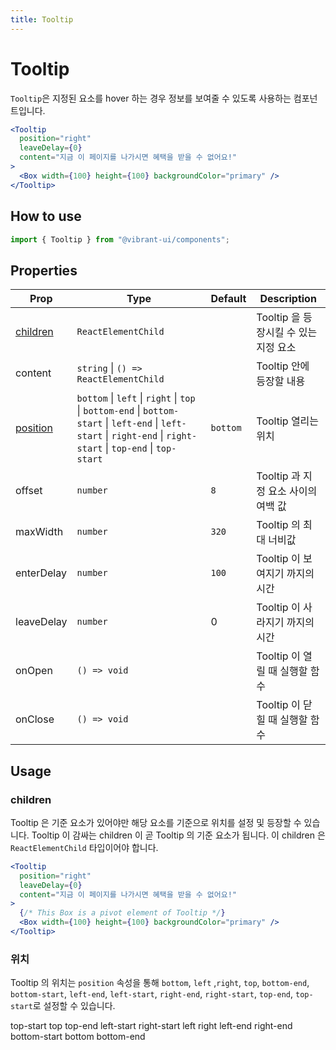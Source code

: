 ```yaml
---
title: Tooltip
---
```


# Tooltip

`Tooltip`은 지정된 요소를 hover 하는 경우 정보를 보여줄 수 있도록 사용하는 컴포넌트입니다.

```jsx live
<Tooltip
  position="right"
  leaveDelay={0}
  content="지금 이 페이지를 나가시면 혜택을 받을 수 없어요!"
>
  <Box width={100} height={100} backgroundColor="primary" />
</Tooltip>
```

## How to use

```jsx
import { Tooltip } from "@vibrant-ui/components";
```

## Properties

| Prop                  | Type                                                                                                                                                               | Default  | Description                           |
| --------------------- | ------------------------------------------------------------------------------------------------------------------------------------------------------------------ | -------- | ------------------------------------- |
| [children](#children) | `ReactElementChild`                                                                                                                                                |          | Tooltip 을 등장시킬 수 있는 지정 요소 |
| content               | `string` \| `() => ReactElementChild`                                                                                                                              |          | Tooltip 안에 등장할 내용              |
| [position](#위치)     | `bottom` \| `left` \| `right` \| `top` \| `bottom-end` \| `bottom-start` \| `left-end` \| `left-start` \| `right-end` \| `right-start` \| `top-end` \| `top-start` | `bottom` | Tooltip 열리는 위치                   |
| offset                | `number`                                                                                                                                                           | `8`      | Tooltip 과 지정 요소 사이의 여백 값   |
| maxWidth              | `number`                                                                                                                                                           | `320`    | Tooltip 의 최대 너비값                |
| enterDelay            | `number`                                                                                                                                                           | `100`    | Tooltip 이 보여지기 까지의 시간       |
| leaveDelay            | `number`                                                                                                                                                           | 0        | Tooltip 이 사라지기 까지의 시간       |
| onOpen                | `() => void`                                                                                                                                                       |          | Tooltip 이 열릴 때 실행할 함수        |
| onClose               | `() => void`                                                                                                                                                       |          | Tooltip 이 닫힐 때 실행할 함수        |

## Usage

### children

Tooltip 은 기준 요소가 있어야만 해당 요소를 기준으로 위치를 설정 및 등장할 수 있습니다.
Tooltip 이 감싸는 children 이 곧 Tooltip 의 기준 요소가 됩니다.
이 children 은 `ReactElementChild` 타입이어야 합니다.

```jsx
<Tooltip
  position="right"
  leaveDelay={0}
  content="지금 이 페이지를 나가시면 혜택을 받을 수 없어요!"
>
  {/* This Box is a pivot element of Tooltip */}
  <Box width={100} height={100} backgroundColor="primary" />
</Tooltip>
```

### 위치

Tooltip 의 위치는 `position` 속성을 통해 `bottom`, `left` ,`right`, `top`, `bottom-end`, `bottom-start`, `left-end`, `left-start`, `right-end`, `right-start`, `top-end`, `top-start`로 설정할 수 있습니다.

<Paper borderRadiusLevel={1} backgroundColor="surface1" p={20}>
  <VStack spacing={30}>
    <HStack alignHorizontal="space-between" px={100}>
      <Tooltip content="top-start" position="top-start">
        <OutlinedButton size="lg">top-start</OutlinedButton>
      </Tooltip>
      <Tooltip content="top" position="top">
        <OutlinedButton size="lg">top</OutlinedButton>
      </Tooltip>
      <Tooltip content="top-end" position="top-end">
        <OutlinedButton size="lg">top-end</OutlinedButton>
      </Tooltip>
    </HStack>
    <HStack alignHorizontal="space-between">
      <Tooltip content="left-start" position="left-start">
        <OutlinedButton size="lg">left-start</OutlinedButton>
      </Tooltip>
      <Tooltip content="right-start" position="right-start">
        <OutlinedButton size="lg">right-start</OutlinedButton>
      </Tooltip>
    </HStack>
    <HStack alignHorizontal="space-between">
      <Tooltip content="left" position="left">
        <OutlinedButton size="lg">left</OutlinedButton>
      </Tooltip>
      <Tooltip content="right" position="right">
        <OutlinedButton size="lg">right</OutlinedButton>
      </Tooltip>
    </HStack>
    <HStack alignHorizontal="space-between">
      <Tooltip content="left-end" position="left-end">
        <OutlinedButton size="lg">left-end</OutlinedButton>
      </Tooltip>
      <Tooltip content="right-end" position="right-end">
        <OutlinedButton size="lg">right-end</OutlinedButton>
      </Tooltip>
    </HStack>
    <HStack alignHorizontal="space-between" px={40}>
      <Tooltip content="bottom-start" position="bottom-start">
        <OutlinedButton size="lg">bottom-start</OutlinedButton>
      </Tooltip>
      <Tooltip content="bottom" position="bottom">
        <OutlinedButton size="lg">bottom</OutlinedButton>
      </Tooltip>
      <Tooltip content="bottom-end" position="bottom-end">
        <OutlinedButton size="lg">bottom-end</OutlinedButton>
      </Tooltip>
    </HStack>
  </VStack>
</Paper>
